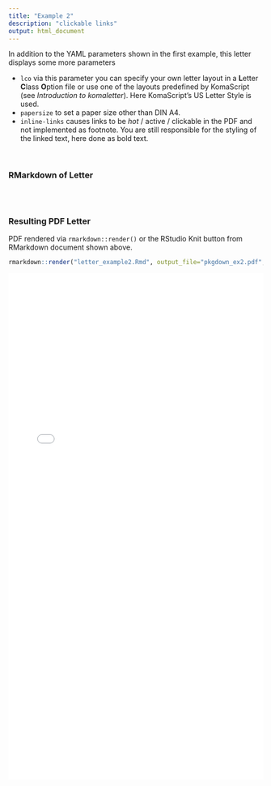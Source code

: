```yaml
---
title: "Example 2"
description: "clickable links"
output: html_document
---
```


In addition to the YAML parameters shown in the first example, this letter displays some more parameters

* `lco` via this parameter you can specify your own letter layout in a **L**etter **C**lass **O**ption file or use one of the layouts predefined by KomaScript (see *Introduction to komaletter*). Here KomaScript's US Letter Style is used.
* `papersize` to set a paper size other than DIN A4.
* `inline-links` causes links to be *hot* / active / clickable in the PDF and not implemented as footnote. You are still responsible for the styling of the linked text, here done as bold text.

<br>

### RMarkdown of Letter

```r

```

<br>

### Resulting PDF Letter

PDF rendered via `rmarkdown::render()` or the RStudio Knit button from RMarkdown document shown above.

```r
rmarkdown::render("letter_example2.Rmd", output_file="pkgdown_ex2.pdf", output_dir='.')

```

![Here should be a PDF of the letter](pkgdown_ex2.pdf){width=100% height=1000} \

